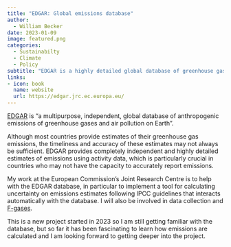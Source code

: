 ```yaml
---
title: "EDGAR: Global emissions database"
author:
  - William Becker
date: 2023-01-09
image: featured.png
categories:
  - Sustainabilty
  - Climate
  - Policy
subtitle: "EDGAR is a highly detailed global database of greenhouse gas and pollution emissions maintained by the European Commission."
links:
- icon: book
  name: website
  url: https://edgar.jrc.ec.europa.eu/
---
```


[EDGAR](https://edgar.jrc.ec.europa.eu/) is "a multipurpose, independent, global database of anthropogenic emissions of greenhouse gases and air pollution on Earth".

Although most countries provide estimates of their greenhouse gas emissions, the timeliness and accuracy of these estimates may not always be sufficient. EDGAR provides completely independent and highly detailed estimates of emissions using activity data, which is particularly crucial in countries who may not have the capacity to accurately report emissions.

My work at the European Commission's Joint Research Centre is to help with the EDGAR database, in particular to implement a tool for calculating uncertainty on emissions estimates following IPCC guidelines that interacts automatically with the database. I will also be involved in data collection and [F-gases](https://www.eea.europa.eu/help/faq/what-are-f-gases-and).

This is a new project started in 2023 so I am still getting familiar with the database, but so far it has been fascinating to learn how emissions are calculated and I am looking forward to getting deeper into the project.
